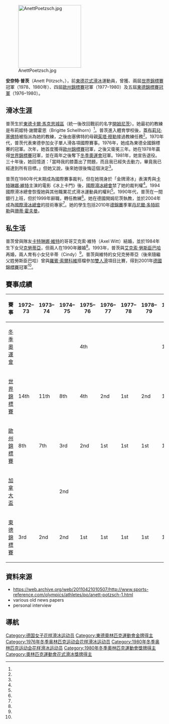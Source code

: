 {{Link style|time=2015-12-11T10:03:42+00:00}}
{{noteTA
|1=zh-hk:花式溜冰; zh-tw:花式滑冰; zh-cn:花样滑冰; 
|2=zh-hk:溜冰; zh-hans:滑冰; zh-tw:滑冰;
|3=zh-hk:自由滑; zh-hans:自由滑; zh-tw:長曲項目;
|4=zh-hk:短節目; zh-hans:短节目; zh-tw:短曲項目;
|5=zh-hk:國際溜冰聯盟; zh-hans:国际滑冰联盟; zh-tw:國際滑冰總會;
}}
{{Infobox figure skater
|name= 安奈特·普茨<br>Anett Pötzsch
|image= [[file:Anett-Pötzsch_18-11-79.jpg|200px]]
|caption=普茨於[[:en:Blue_Swords|藍劍杯]]<br>1979年11月8日，柏林[[:en:Werner_Seelenbinder|維納-希藍彬德館]]
|country=  {{GDR}}
|birth_date= {{birth date and age|1960|9|3|df=y}}
|birth_place=  [[東德|東德]][[卡爾·馬克思城區|卡爾·馬克思城區]]
|height= {{height|m=1.60}}
|coach= 
|formercoach= [[:en:Jutta_Müller|茱塔·穆勒]] <br> [[:en:Gabriele_Seyfert|蓋布莉兒·塞佛特]] <br> 布莉姬特·謝爾霍恩<br>（Brigitte Schellhorn）
|choreographer=
|formerchoreographer=
|skating club= 
|retired= 1980
|medaltemplates =
{{MedalCountry | {{GDR}}}}
{{MedalSport | [[花式滑冰|花式滑冰]]}}
{{MedalCompetition | [[冬季奥林匹克运动会花样滑冰比赛|冬季奧運會]]}}
{{MedalGold | [[:en:11980_Winter_Olympics|1980 普萊西德湖]] | [[:en:1Figure_skating_at_the_1980_Winter_Olympics|女子單人滑]]}}
{{MedalCompetition|[[世界花样滑冰锦标赛|世界錦標賽]]}}
{{MedalGold|{{tsl|en|1980 World Figure Skating Championships|1980年世界花式滑冰錦標賽|1980 多特蒙德}}|女子單人滑}}
{{MedalGold|{{tsl|en|1978 World Figure Skating Championships|1978年世界花式滑冰錦標賽|1978 渥太華}}|女子單人滑}}
{{MedalSilver|{{tsl|en|1979 World Figure Skating Championships|1979年世界花式滑冰錦標賽|1979 維也納}}|女子單人滑}}
{{MedalSilver|{{tsl|en|1977 World Figure Skating Championships|1977年世界花式滑冰錦標賽|1977 東京}}|女子單人滑}}
{{MedalCompetition|[[欧洲花样滑冰锦标赛|歐州錦標賽]]}}
{{MedalGold|{{tsl|en|1980 European Figure Skating Championships|1980年歐洲花式滑冰錦標賽|1980 哥特堡}}|女子單人滑}}
{{MedalGold|{{tsl|en|1979 European Figure Skating Championships|1979年歐洲花式滑冰錦標賽|1979 札格雷布}}|女子單人滑}}
{{MedalGold|{{tsl|en|1978 European Figure Skating Championships|1978年歐洲花式滑冰錦標賽|1978 史特拉斯堡}}|女子單人滑}}
{{MedalGold|{{tsl|en|1977 European Figure Skating Championships|1977年歐洲花式滑冰錦標賽|1977赫爾辛基}}|女子單人滑}}
{{MedalSilver|{{tsl|en|1976 European Figure Skating Championships|1976年歐洲花式滑冰錦標賽|1976 日內瓦}}|女子單人滑}}
{{MedalBronze|{{tsl|en|1975 European Figure Skating Championships|1975年歐洲花式滑冰錦標賽|1975 哥本哈根}}|女子單人滑}}
}}
{{MedalTop}}
{{MedalSport | [[冬季奥林匹克运动会花样滑冰比赛|花式滑冰]]}}
{{MedalCountry |  {{GDR}} }}
{{MedalGold|{{tsl|en|Figure skating at the 1980 Winter Olympics|1980年冬季奥林匹克运动会花样滑冰比赛|1980 普萊西德湖}}|{{tsl|en|Figure skating at the 1980 Winter Olympics|1980年冬季奥林匹克运动会花样滑冰比赛|女子單人滑}}}}
{{MedalBottom}}

[[Image:AnettPoetzsch.jpg|200px]]

'''安奈特·普茨'''（Anett Pötzsch，{{bd|1960年|9月3日|catIdx=P}}），前[[東德|東德]][[花式滑冰|花式滑冰]]運動員，曾獲{{tsl|en|Figure skating at the 1980 Winter Olympics|1980年冬季奥林匹克运动会花样滑冰比赛|1980年冬季奧運會冠軍}}、兩屆[[世界花样滑冰锦标赛|世界錦標賽]]冠軍（1978、1980年）、四屆[[欧洲花样滑冰锦标赛|歐州錦標賽]]冠軍（1977–1980）及五屆[[:en:East_German_Figure_Skating_Championships|東德錦標賽冠軍]]（1976–1980）。

==滑冰生涯==
普茨生於[[東德|東德]][[卡爾·馬克思城區|卡爾·馬克思城區]]（統一後改回戰前的名字[[開姆尼茨|開姆尼茨]]）。她最初的教練是布莉姬特·謝爾霍恩（Brigitte Schellhorn）<ref name=ifs110506/>。普茨進入體育學校後，[[:en:Gabriele_Seyfert|蓋布莉兒·塞佛特]]被指派為她的教練，之後由塞佛特的母親[[:en:Jutta_Müller|茱塔·穆勒]]接過教練任務<ref name=ifs110506/>。1970年代，普茨代表東德參加女子單人滑各項國際賽事。1976年，她成為東德全國錦標賽的冠軍。次年，她首度獲得[[欧洲花样滑冰锦标赛|歐州錦標賽]]冠軍，之後又衛冕三年。她在1978年贏得[[世界花样滑冰锦标赛|世界錦標賽]]冠軍，並在兩年之後奪下[[冬季奥林匹克运动会花样滑冰比赛|冬季奧運會]]冠軍。1981年，她宣告退役。三十年後，她回憶道：「當時我的膝蓋出了問題，而且我已經失去動力，畢竟我已經達到所有目標。」但她又說，後來她很後悔這個決定<ref name=ifs110506/>。

普茨在1980年代末期成為國際賽事裁判，但在她現身於「金牌滑冰」表演秀與[[卡特琳娜·維特|卡特琳娜·維特]]主演的電影《冰上卡門》後，[[國際滑冰總會|國際滑冰總會]]禁了她的裁判權<ref name=ifs110506/>。1994國際滑冰總會恢復她與其他職業花式滑冰運動員的權利<ref name=ifs110506/>。1990年代，普茨在一間銀行上班，但於1999年辭職，轉任教練<ref name=ifs110506/>。她在德國開姆尼茨執教，並於2004年成為[[國際滑冰總會|國際滑冰總會]]的技術專家<ref name=ifs110506/>。她的學生包括2010年[[:en:German_Figure_Skating_Championships|德錦賽]]季軍[[:en:Daniel_Dotzauer|丹尼爾·多特昭勒]]與[[:en:Sandy_Hoffmann|珊蒂·霍夫曼]]。

==私生活==
普茨曾與隊友[[卡特琳娜·維特|卡特琳娜·維特]]的哥哥艾克索·維特（Axel Witt）結婚，並於1984年生下女兒[[:en:Claudia_Rauschenbach|克勞蒂亞]]，但兩人在1990年離婚<ref name=ifs110506/>。1993年，普茨與[[:en:Axel_Rauschenbach|艾克索·勞斯臣巴哈]]再婚，兩人育有小女兒辛蒂（Cindy）<ref name=ifs110506/>。普茨與維特的女兒克勞蒂亞（後來隨繼父姓勞斯臣巴哈）曾與[[:en:Robin_Szolkowy|羅賓·索爾科維]]搭檔參加[[:en:pair_skating|雙人滑]]項目比賽，得到2001年[[:en:German_Figure_Skating_Championships|德國錦標賽]]冠軍<ref name=ifs110506/>。

==賽事成績==
{| class="wikitable" style="text-align:center"
|-
! 賽事
! 1972–73
! 1973–74
! 1974–75
! 1975–76
! 1976–77
! 1977–78
! 1978–79
! 1979–80
|-
| align=left | [[冬季奥林匹克运动会花样滑冰比赛|冬季奧運會]] || || || || 4th || || || || bgcolor=gold | 1st
|-
| align=left | [[世界花样滑冰锦标赛|世界錦標賽]] || 14th || 11th || 8th || 4th || bgcolor=silver | 2nd || bgcolor=gold | 1st || bgcolor=silver | 2nd || bgcolor=gold | 1st
|- 
| align=left | [[欧洲花样滑冰锦标赛|歐州錦標賽]] || 8th || 7th || bgcolor=cc9966 | 3rd || bgcolor=silver | 2nd || bgcolor=gold | 1st || bgcolor=gold | 1st || bgcolor=gold | 1st || bgcolor=gold | 1st
|-
| align=left | [[:en:Skate_Canada_International|加拿大盃]] || || || bgcolor=silver | 2nd || || || || || 
|- 
| align=left | [[:en:East_German_Figure_Skating_Championships|東德錦標賽]] || bgcolor=cc9966 | 3rd || bgcolor=silver | 2nd || bgcolor=silver | 2nd || bgcolor=gold | 1st || bgcolor=gold | 1st || bgcolor=gold | 1st || bgcolor=gold | 1st || bgcolor=gold | 1st
|}

==資料來源==
{{Reflist|refs=

<ref name=ifs110506>{{cite news |url=http://www.ifsmagazine.com/articles/489-anett-p-tzsch-germany-s-first-golden-girl |title=Anett Pötzsch: Germany’s First Golden Girl |first=Klaus-Reinhold |last=Kany |date=May 6, 2011 |work=IFS Magazine |archiveurl=https://web.archive.org/web/20110912001431/http://www.ifsmagazine.com/articles/489-anett-p-tzsch-germany-s-first-golden-girl |archivedate=2011-09-12 |deadurl=yes |accessdate=2014-04-16 }}</ref> 

}}
* https://web.archive.org/web/20110421010507/http://www.sports-reference.com/olympics/athletes/po/anett-potzsch-1.html
* various old news papers
* personal interview

{{commons category|Anett Pötzsch}}

==導航==
{{NavigationOlympicChampionsFigureSkatingLadies}}
{{NavigationWorldChampionsFigureSkatingLadies}}

{{DEFAULTSORT:Potzsch, Anett}}
[[Category:德国女子花样滑冰运动员|Category:德国女子花样滑冰运动员]]
[[Category:東德奧林匹克運動會金牌得主|Category:東德奧林匹克運動會金牌得主]]
[[Category:1976年冬季奥林匹克运动会花样滑冰运动员|Category:1976年冬季奥林匹克运动会花样滑冰运动员]]
[[Category:1980年冬季奥林匹克运动会花样滑冰运动员|Category:1980年冬季奥林匹克运动会花样滑冰运动员]]
[[Category:1980年冬季奧林匹克運動會獎牌得主|Category:1980年冬季奧林匹克運動會獎牌得主]]
[[Category:奧林匹克運動會花式滑冰獎牌得主|Category:奧林匹克運動會花式滑冰獎牌得主]]